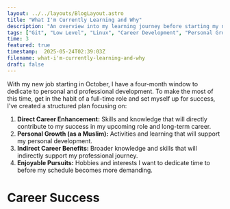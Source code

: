 ```yaml
---
layout: ../../layouts/BlogLayout.astro
title: "What I'm Currently Learning and Why"
description: "An overview into my learning journey before starting my new role, focusing on career development, personal growth, and hobbies."
tags: ["Git", "Low Level", "Linux", "Career Development", "Personal Growth"]
time: 3
featured: true
timestamp:  2025-05-24T02:39:03Z
filename: what-i'm-currently-learning-and-why
draft: false
---
```


With my new job starting in October, I have a four-month window to dedicate to personal and professional development. To make the most of this time, get in the habit of a full-time role and set myself up for success, I've created a structured plan focusing on:

1.  **Direct Career Enhancement:** Skills and knowledge that will directly contribute to my success in my upcoming role and long-term career.
2.  **Personal Growth (as a Muslim):** Activities and learning that will support my personal development.
3.  **Indirect Career Benefits:** Broader knowledge and skills that will indirectly support my professional journey.
4.  **Enjoyable Pursuits:** Hobbies and interests I want to dedicate time to before my schedule becomes more demanding.

# Career Success